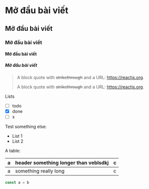# **Mở đầu bài viết**
## **Mở đầu bài viết**
### **Mở đầu bài viết**
#### **Mở đầu bài viết**
##### **Mở đầu bài viết**

> A block quote with ~~strikethrough~~ and a URL: https://reactjs.org.
> 
> A block quote with ~~strikethrough~~ and a URL: https://reactjs.org.

Lists
-   [ ] todo
-   [x] done
-   [ ] x

Test something else:
- List 1
- List 2

A table:

| a   | header something longer than veblsdkj | c   |
| --- | ------------------------------------- | --- |
| a   | something really long                 | c   |


```js
const a = b
```
